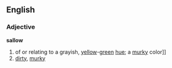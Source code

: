 ==English==
===Adjective===
'''sallow'''
#of or relating to a grayish, [[yellow]]-[[green]] [[hue]]; a [[murky]] color]]
#[[dirty]], [[murky]]